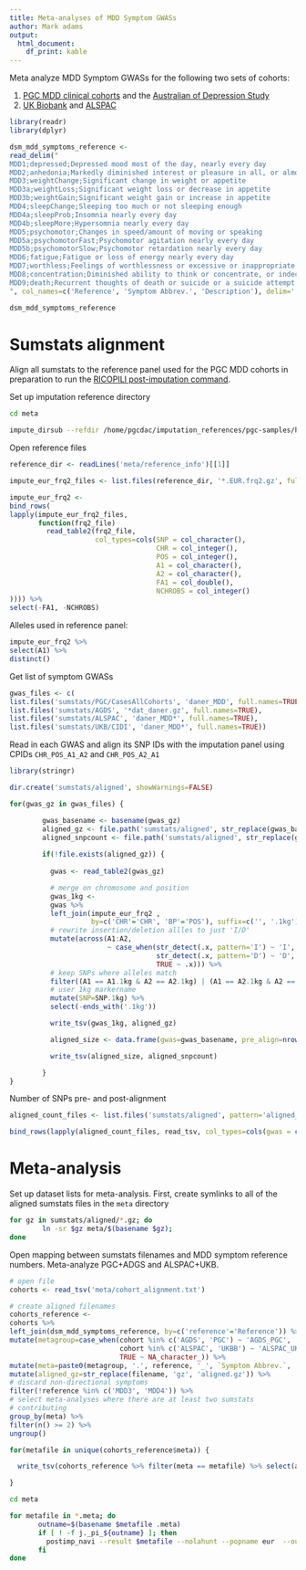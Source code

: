 ```yaml
---
title: Meta-analyses of MDD Symptom GWASs
author: Mark adams
output:
  html_document:
    df_print: kable
---
```


Meta analyze MDD Symptom GWASs for the following two sets of cohorts:

1. [PGC MDD clinical cohorts](pgc-symptom-gwas.html) and the [Australian of Depression Study](https://www.geneticsofdepression.org.au/)
2. [UK Biobank](https://www.ukbiobank.ac.uk) and [ALSPAC](http://www.bristol.ac.uk/alspac/)

```r

library(readr)
library(dplyr)

dsm_mdd_symptoms_reference <-
read_delim("
MDD1;depressed;Depressed mood most of the day, nearly every day
MDD2;anhedonia;Markedly diminished interest or pleasure in all, or almost all, activities most of the day, nearly every day
MDD3;weightChange;Significant change in weight or appetite
MDD3a;weightLoss;Significant weight loss or decrease in appetite
MDD3b;weightGain;Significant weight gain or increase in appetite
MDD4;sleepChange;Sleeping too much or not sleeping enough
MDD4a;sleepProb;Insomnia nearly every day
MDD4b;sleepMore;Hypersomnia nearly every day
MDD5;psychomotor;Changes in speed/amount of moving or speaking
MDD5a;psychomotorFast;Psychomotor agitation nearly every day
MDD5b;psychomotorSlow;Psychomotor retardation nearly every day
MDD6;fatigue;Fatigue or loss of energy nearly every day
MDD7;worthless;Feelings of worthlessness or excessive or inappropriate guilt
MDD8;concentration;Diminished ability to think or concentrate, or indecisiveness
MDD9;death;Recurrent thoughts of death or suicide or a suicide attempt or a specific plan for attempting suicide
", col_names=c('Reference', 'Symptom Abbrev.', 'Description'), delim=';')

dsm_mdd_symptoms_reference

```


# Sumstats alignment

Align all sumstats to the reference panel used for the PGC MDD cohorts in preparation to run the [RICOPILI post-imputation command](https://docs.google.com/document/d/1o4bN_uLK4IEItXCSdeQkXfZwEpLuSCWlveJevRogi08/edit#heading=h.4008addvumol). 

Set up imputation reference directory

```bash

cd meta

impute_dirsub --refdir /home/pgcdac/imputation_references/pgc-samples/hapmap_ref/impute2_ref/1000GP_Phase3_sr_0517d/ --out meta --reference_info

```

Open reference files
```r

reference_dir <- readLines('meta/reference_info')[[1]]

impute_eur_frq2_files <- list.files(reference_dir, '*.EUR.frq2.gz', full.names=T)

impute_eur_frq2 <-
bind_rows(
lapply(impute_eur_frq2_files,
       function(frq2_file)
         read_table2(frq2_file,
                     col_types=cols(SNP = col_character(),
                                    CHR = col_integer(),
                                    POS = col_integer(),
                                    A1 = col_character(),
                                    A2 = col_character(),
                                    FA1 = col_double(),
                                    NCHROBS = col_integer()
)))) %>%
select(-FA1, -NCHROBS)

```

Alleles used in reference panel:

```r

impute_eur_frq2 %>%
select(A1) %>%
distinct()

```

Get list of symptom GWASs
```r

gwas_files <- c(
list.files('sumstats/PGC/CasesAllCohorts', 'daner_MDD', full.names=TRUE),
list.files('sumstats/AGDS', '*dat_daner.gz', full.names=TRUE),
list.files('sumstats/ALSPAC', 'daner_MDD*', full.names=TRUE),
list.files('sumstats/UKB/CIDI', 'daner_MDD*', full.names=TRUE))

```

Read in each GWAS and align its SNP IDs with the imputation panel using CPIDs `CHR_POS_A1_A2` and `CHR_POS_A2_A1`

```r

library(stringr)

dir.create('sumstats/aligned', showWarnings=FALSE)

for(gwas_gz in gwas_files) {

        gwas_basename <- basename(gwas_gz)
        aligned_gz <- file.path('sumstats/aligned', str_replace(gwas_basename, 'gz', 'aligned.gz'))
        aligned_snpcount <- file.path('sumstats/aligned', str_replace(gwas_basename, 'gz', 'aligned_snpcount'))
  
        if(!file.exists(aligned_gz)) {
        
          gwas <- read_table2(gwas_gz)

          # merge on chromosome and position
          gwas_1kg <-
          gwas %>%
          left_join(impute_eur_frq2 ,
                    by=c('CHR'='CHR', 'BP'='POS'), suffix=c('', '.1kg')) %>%
          # rewrite insertion/deletion allles to just 'I/D'
          mutate(across(A1:A2,
                        ~ case_when(str_detect(.x, pattern='I') ~ 'I',
                                    str_detect(.x, pattern='D') ~ 'D',
                                    TRUE ~ .x))) %>%
          # keep SNPs where alleles match
          filter((A1 == A1.1kg & A2 == A2.1kg) | (A1 == A2.1kg & A2 == A1.1kg)) %>%
          # user 1kg markername
          mutate(SNP=SNP.1kg) %>%
          select(-ends_with('.1kg'))

          write_tsv(gwas_1kg, aligned_gz)

          aligned_size <- data.frame(gwas=gwas_basename, pre_align=nrow(gwas), post_align=nrow(gwas_1kg))

          write_tsv(aligned_size, aligned_snpcount)

        }
}

```

Number of SNPs pre- and post-alignment
```r

aligned_count_files <- list.files('sumstats/aligned', pattern='aligned_snpcount', full.names=TRUE)

bind_rows(lapply(aligned_count_files, read_tsv, col_types=cols(gwas = col_character(), pre_align = col_integer(), post_align = col_integer())))

```

# Meta-analysis

Set up dataset lists for meta-analysis. First, create symlinks to all of the aligned sumstats files in the `meta` directory

```bash

for gz in sumstats/aligned/*.gz; do
        ln -sr $gz meta/$(basename $gz);
done

```

Open mapping between sumstats filenames and MDD symptom reference numbers. Meta-analyze PGC+ADGS and ALSPAC+UKB.

```r

# open file
cohorts <- read_tsv('meta/cohort_alignment.txt')

# create aligned filenames
cohorts_reference <-
cohorts %>%
left_join(dsm_mdd_symptoms_reference, by=c('reference'='Reference')) %>%
mutate(metagroup=case_when(cohort %in% c('AGDS', 'PGC') ~ 'AGDS_PGC',
                           cohort %in% c('ALSPAC', 'UKBB') ~ 'ALSPAC_UKB',
                           TRUE ~ NA_character_)) %>%
mutate(meta=paste0(metagroup, '.', reference, '_', `Symptom Abbrev.`, '.meta')) %>%
mutate(aligned_gz=str_replace(filename, 'gz', 'aligned.gz')) %>%
# discard non-directional symptoms
filter(!reference %in% c('MDD3', 'MDD4')) %>%
# select meta-analyses where there are at least two sumstats
# contributing
group_by(meta) %>%
filter(n() >= 2) %>%
ungroup()

for(metafile in unique(cohorts_reference$meta)) {

  write_tsv(cohorts_reference %>% filter(meta == metafile) %>% select(aligned_gz), path=file.path('meta', metafile), col_names=F)

}

```

```bash

cd meta

for metafile in *.meta; do
       outname=$(basename $metafile .meta)
       if [ ! -f j._pi_${outname} ]; then
         postimp_navi --result $metafile --nolahunt --popname eur  --out $outname 
       fi
done

```
